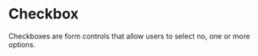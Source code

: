

# Checkbox

<div className="d-flex gap-2 align-items-center">
  <Tags />
  <DeprecatedTags
    url="/docs/legacy/checkbox"
    hasDeprecatedAncestor={true}
  ></DeprecatedTags>
</div>

<!-- introduction start -->
Checkboxes are form controls that allow users to select no, one or more options.
<!-- introduction end -->

<LinkableDocsTabs>
  <DocsUx />
  <DocsCode />
</LinkableDocsTabs>
